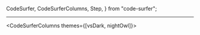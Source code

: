   CodeSurfer,
  CodeSurferColumns,
  Step,
} from "code-surfer";


<Primero />

---

<CodeSurferColumns themes={[vsDark, nightOwl]}>

<Step>
<DiapositivaUno />

```html file="./partes/html-plain.html" 1:10,26:27
```
</Step>

<Step>
<DiapositivaTwo />

```html file="./partes/html-plain.html" 11:18
```
</Step>

<Step>
<DiapositivaThree />

```html file="./partes/html-plain.html" 19:25
```
</Step>

<Step>
<DiapositivaFour />

```html file="./partes/html-plain.html" 20[21:43],21[27:48],22[19:41],23[21:31],24[13:23]
```
</Step>

</CodeSurferColumns>

